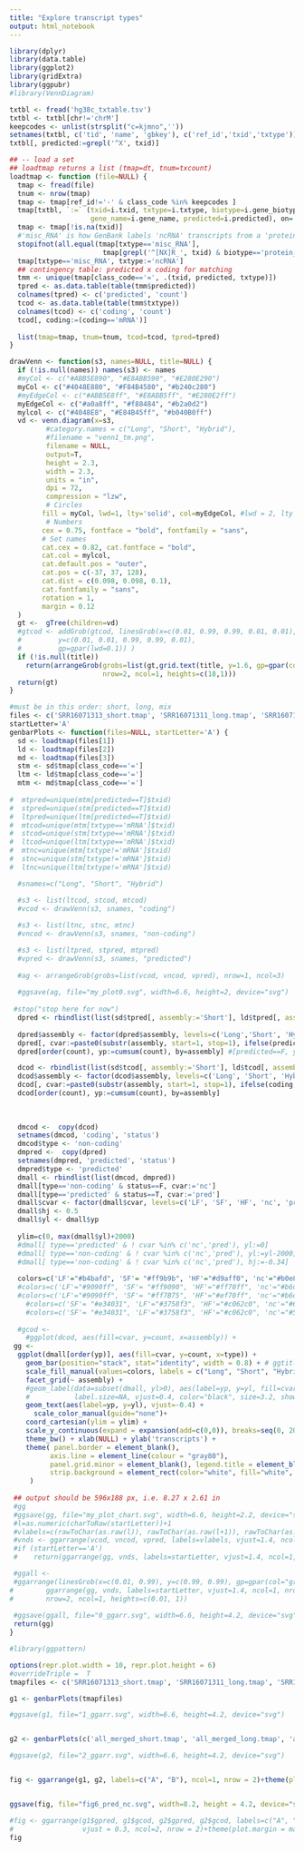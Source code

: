 ---
title: "Explore transcript types"
output: html_notebook
---


```{r}
library(dplyr)
library(data.table)
library(ggplot2)
library(gridExtra)
library(ggpubr)
#library(VennDiagram)

```



```{r}
txtbl <- fread('hg38c_txtable.tsv')
txtbl <- txtbl[chr!='chrM']
keepcodes <- unlist(strsplit("c=kjmno",''))
setnames(txtbl, c('tid', 'name', 'gbkey'), c('ref_id','txid','txtype'))
txtbl[, predicted:=grepl('^X', txid)]

## -- load a set
## loadtmap returns a list (tmap=dt, tnum=txcount)
loadtmap <- function (file=NULL) {
  tmap <- fread(file)
  tnum <- nrow(tmap)
  tmap <- tmap[ref_id!='-' & class_code %in% keepcodes ]
  tmap[txtbl, `:=` (txid=i.txid, txtype=i.txtype, biotype=i.gene_biotype, 
                    gene_name=i.gene_name, predicted=i.predicted), on=.(ref_id) ]
  tmap <- tmap[!is.na(txid)]
  #'misc_RNA' is how GenBank labels 'ncRNA' transcripts from a 'protein_coding' gene
  stopifnot(all.equal(tmap[txtype=='misc_RNA'], 
                       tmap[grepl('^[NX]R_', txid) & biotype=='protein_coding'])==T)
  tmap[txtype=='misc_RNA', txtype:='ncRNA']
  ## contingency table: predicted x coding for matching 
  tmm <- unique(tmap[class_code=='=', .(txid, predicted, txtype)])
  tpred <- as.data.table(table(tmm$predicted))
  colnames(tpred) <- c('predicted', 'count')
  tcod <- as.data.table(table(tmm$txtype))
  colnames(tcod) <- c('coding', 'count')
  tcod[, coding:=(coding=='mRNA')]
                         
  list(tmap=tmap, tnum=tnum, tcod=tcod, tpred=tpred)
}
```

```{r}
drawVenn <- function(s3, names=NULL, title=NULL) {
  if (!is.null(names)) names(s3) <- names
  #myCol <- c("#ABB5E890", "#E8ABB590", "#E280E290")
  myCol <- c("#4048E880", "#F84B4580", "#b240c280")
  #myEdgeCol <- c("#ABB5E8ff", "#E8ABB5ff", "#E280E2ff")
  myEdgeCol <- c("#a0a8ff", "#f88484", "#b2a0d2")
  mylcol <- c("#4048E8", "#E84B45ff", "#b040B0ff")
  vd <- venn.diagram(x=s3,
         #category.names = c("Long", "Short", "Hybrid"),
         #filename = "venn1_tm.png",
         filename = NULL,
         output=T,
         height = 2.3, 
         width = 2.3, 
         units = "in",
         dpi = 72,
         compression = "lzw",
         # Circles
        fill = myCol, lwd=1, lty='solid', col=myEdgeCol, #lwd = 2, lty = 'blank', 
         # Numbers
        cex = 0.75, fontface = "bold", fontfamily = "sans",
        # Set names
        cat.cex = 0.82, cat.fontface = "bold",
        cat.col = mylcol,
        cat.default.pos = "outer",
        cat.pos = c(-37, 37, 128),
        cat.dist = c(0.098, 0.098, 0.1),
        cat.fontfamily = "sans",
        rotation = 1,
        margin = 0.12
  )
  gt <-  gTree(children=vd)
  #gtcod <- addGrob(gtcod, linesGrob(x=c(0.01, 0.99, 0.99, 0.01, 0.01),
  #         y=c(0.01, 0.01, 0.99, 0.99, 0.01),
  #         gp=gpar(lwd=0.1)) )
  if (!is.null(title)) 
    return(arrangeGrob(grobs=list(gt,grid.text(title, y=1.6, gp=gpar(col="black", cex=0.9)) ), 
                       nrow=2, ncol=1, heights=c(18,1)))
  return(gt)
}

```


```{r}
#must be in this order: short, long, mix
files <- c('SRR16071313_short.tmap', 'SRR16071311_long.tmap', 'SRR16071313_SRR16071311_mix.tmap')
startLetter='A'
genbarPlots <- function(files=NULL, startLetter='A') {
  sd <- loadtmap(files[1])
  ld <- loadtmap(files[2])
  md <- loadtmap(files[3])
  stm <- sd$tmap[class_code=='=']
  ltm <- ld$tmap[class_code=='=']
  mtm <- md$tmap[class_code=='=']
  
#  mtpred=unique(mtm[predicted==T]$txid)
#  stpred=unique(stm[predicted==T]$txid)
#  ltpred=unique(ltm[predicted==T]$txid)
#  mtcod=unique(mtm[txtype=='mRNA']$txid)
#  stcod=unique(stm[txtype=='mRNA']$txid)
#  ltcod=unique(ltm[txtype=='mRNA']$txid)
#  mtnc=unique(mtm[txtype!='mRNA']$txid)
#  stnc=unique(stm[txtype!='mRNA']$txid)
#  ltnc=unique(ltm[txtype!='mRNA']$txid)

  #snames=c("Long", "Short", "Hybrid")

  #s3 <- list(ltcod, stcod, mtcod)
  #vcod <- drawVenn(s3, snames, "coding")
  
  #s3 <- list(ltnc, stnc, mtnc)
  #vncod <- drawVenn(s3, snames, "non-coding")

  #s3 <- list(ltpred, stpred, mtpred)
  #vpred <- drawVenn(s3, snames, "predicted")
  
  #ag <- arrangeGrob(grobs=list(vcod, vncod, vpred), nrow=1, ncol=3)
  
  #ggsave(ag, file="my_plot0.svg", width=6.6, height=2, device="svg")
  
 #stop("stop here for now")  
  dpred <- rbindlist(list(sd$tpred[, assembly:='Short'], ld$tpred[, assembly:='Long'], md$tpred[, assembly:='Hybrid']))
  
  dpred$assembly <- factor(dpred$assembly, levels=c('Long','Short', 'Hybrid'))
  dpred[, cvar:=paste0(substr(assembly, start=1, stop=1), ifelse(predicted, 'T', 'F')) ]
  dpred[order(count), yp:=cumsum(count), by=assembly] #[predicted==F, yp:=yp-600]

  dcod <- rbindlist(list(sd$tcod[, assembly:='Short'], ld$tcod[, assembly:='Long'], md$tcod[, assembly:='Hybrid']))
  dcod$assembly <- factor(dcod$assembly, levels=c('Long', 'Short', 'Hybrid'))
  dcod[, cvar:=paste0(substr(assembly, start=1, stop=1), ifelse(coding, 'F', 'T')) ]
  dcod[order(count), yp:=cumsum(count), by=assembly]
  
 
  
  dmcod <-  copy(dcod)
  setnames(dmcod, 'coding', 'status')
  dmcod$type <- 'non-coding'
  dmpred <-  copy(dpred)
  setnames(dmpred, 'predicted', 'status')
  dmpred$type <- 'predicted'
  dmall <- rbindlist(list(dmcod, dmpred))
  dmall[type=='non-coding' & status==F, cvar:='nc']
  dmall[type=='predicted' & status==T, cvar:='pred']
  dmall$cvar <- factor(dmall$cvar, levels=c('LF', 'SF', 'HF', 'nc', 'pred' ))
  dmall$hj <- 0.5
  dmall$yl <- dmall$yp
  
  ylim=c(0, max(dmall$yl)+2000)
  #dmall[ type=='predicted' & ! cvar %in% c('nc','pred'), yl:=0]
  #dmall[ type=='non-coding' & ! cvar %in% c('nc','pred'), yl:=yl-2000]
  #dmall[ type=='non-coding' & ! cvar %in% c('nc','pred'), hj:=-0.34]
    
  colors=c('LF'="#b4bafd", 'SF'= "#ff9b9b", 'HF'="#d9aff0", 'nc'="#b0e8b0", 'pred'="#f0f070")
  #colors=c('LF'="#9090ff", 'SF'= "#ff9090", 'HF'="#ff70ff", 'nc'="#b6d864", 'pred'="#f4e24f")
  #colors=c('LF'="#9090ff", 'SF'= "#ff7B75", 'HF'="#ef70ff", 'nc'="#b6d864", 'pred'="#f4e24f")
    #colors=c('SF'= "#e34031", 'LF'="#3758f3", 'HF'="#c062c0", 'nc'="#674a5f", 'pred'="#3a722c")
    #colors=c('SF'= "#e34031", 'LF'="#3758f3", 'HF'="#c062c0", 'nc'="#5a5a5a", 'pred'="#5a924c")
    
  #gcod <- 
    #ggplot(dcod, aes(fill=cvar, y=count, x=assembly)) +
 gg <-     
  ggplot(dmall[order(yp)], aes(fill=cvar, y=count, x=type)) +
    geom_bar(position="stack", stat="identity", width = 0.8) + # ggtitle("protein coding status")+
    scale_fill_manual(values=colors, labels = c("Long", "Short", "Hybrid", "non-coding", "predicted")) +
    facet_grid(~ assembly) +
    #geom_label(data=subset(dmall, yl>0), aes(label=yp, y=yl, fill=cvar,  hjust=hj), 
    #           label.size=NA, vjust=0.4, color="black", size=3.2, show.legend = F)+
    geom_text(aes(label=yp, y=yl), vjust=-0.4) +
      scale_color_manual(guide="none")+
    coord_cartesian(ylim = ylim) +
    scale_y_continuous(expand = expansion(add=c(0,0)), breaks=seq(0, 20000, 5000)) +
    theme_bw() + xlab(NULL) + ylab('transcripts') +
    theme( panel.border = element_blank(), 
          axis.line = element_line(colour = "gray80"),
          panel.grid.minor = element_blank(), legend.title = element_blank(),
          strip.background = element_rect(color="white", fill="white", size=1.5)
     )
 
 ## output should be 596x188 px, i.e. 8.27 x 2.61 in
 #gg    
 #ggsave(gg, file="my_plot_chart.svg", width=6.6, height=2.2, device="svg")
 #l=as.numeric(charToRaw(startLetter))+1
 #vlabels=c(rawToChar(as.raw(l)), rawToChar(as.raw(l+1)), rawToChar(as.raw(l+2)))
 #vnds <- ggarrange(vcod, vncod, vpred, labels=vlabels, vjust=1.4, ncol=3, nrow=1)
 #if (startLetter=='A') 
 #    return(ggarrange(gg, vnds, labels=startLetter, vjust=1.4, ncol=1, nrow=2, widths=c(1,0.5)))

 #ggall <- 
 #ggarrange(linesGrob(x=c(0.01, 0.99), y=c(0.99, 0.99), gp=gpar(col="gray60", lwd=0.4)), 
#        ggarrange(gg, vnds, labels=startLetter, vjust=1.4, ncol=1, nrow=2, widths=c(1,0.5)),
#        nrow=2, ncol=1, heights=c(0.01, 1))
 
 #ggsave(ggall, file="0_ggarr.svg", width=6.6, height=4.2, device="svg")
 return(gg)
}
```


```{r}
#library(ggpattern)

options(repr.plot.width = 10, repr.plot.height = 6)
#overrideTriple =  T
tmapfiles <- c('SRR16071313_short.tmap', 'SRR16071311_long.tmap', 'SRR16071313_SRR16071311_mix.tmap')

g1 <- genbarPlots(tmapfiles)

#ggsave(g1, file="1_ggarr.svg", width=6.6, height=4.2, device="svg")


g2 <- genbarPlots(c('all_merged_short.tmap', 'all_merged_long.tmap', 'all_merged_mix.tmap'), startLetter='E')

#ggsave(g2, file="2_ggarr.svg", width=6.6, height=4.2, device="svg")


fig <- ggarrange(g1, g2, labels=c("A", "B"), ncol=1, nrow = 2)+theme(plot.margin = margin(t=0.4, r=1, l=1, unit="cm"))


ggsave(fig, file="fig6_pred_nc.svg", width=8.2, height = 4.2, device="svg")

#fig <- ggarrange(g1$gpred, g1$gcod, g2$gpred, g2$gcod, labels=c("A", "B", "C", "D"),
#                 vjust = 0.3, ncol=2, nrow = 2)+theme(plot.margin = margin(t=0.4, unit="cm"))
fig

```


